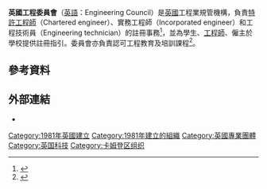 {{Infobox organization
|name = 工程委員會
|image =
|caption =
|map =
|formation = 1981年11月27日
|extinction =
|type =
|status = 註冊慈善團體<ref>{{Cite web|title=About the register of charities|url=https://register-of-charities.charitycommission.gov.uk/|accessdate=2021-04-09|work=register-of-charities.charitycommission.gov.uk}}</ref>
|purpose = 英國工程專業規管機構
|headquarters =
|coords =
|language =
|leader_title = 
|leader_name = 
|main_organ = 
|parent_organization =
|affiliations = 
|budget =
|remarks =
|nickname = 
|bgcolor =
|fgcolor =
|image_border =
|size =
|msize =
|malt =
|mcaption =
|location = {{UK}}[[倫敦|倫敦]]
|region_served = 國際性
|membership =
|num_staff =
|num_volunteers =
|website = {{Official website}}
}}
'''英國工程委員會'''（[[英語|英語]]：Engineering Council）是[[英國|英國]]工程業規管機構，負責[[註冊工程師|特許工程師]]（Chartered engineer）、實務工程師（Incorporated engineer）和工程技術員（Engineering technician）的註冊事務<ref>{{Cite web|title=Recognition of Engineering Council registration|url=https://www.ice.org.uk/my-ice/my-membership/recognition-of-engineering-council-registration|accessdate=2021-04-09|date=2014-11-20|work=Institution of Civil Engineers (ICE)|language=en}}</ref>，並為學生、[[工程師|工程師]]、僱主於學校提供註冊指引。委員會亦負責認可工程教育及培訓課程<ref>{{Cite web|title=Engineering Council|url=https://www.engc.org.uk/professional-registration/|accessdate=2021-04-09|work=www.engc.org.uk}}</ref>。

==參考資料==
{{reflist}}

==外部連結==
* {{Official website}}

[[Category:1981年英國建立|Category:1981年英國建立]]
[[Category:1981年建立的組織|Category:1981年建立的組織]]
[[Category:英國專業團體|Category:英國專業團體]]
[[Category:英国科技|Category:英国科技]]
[[Category:卡姆登区组织|Category:卡姆登区组织]]
{{UK-stub}}